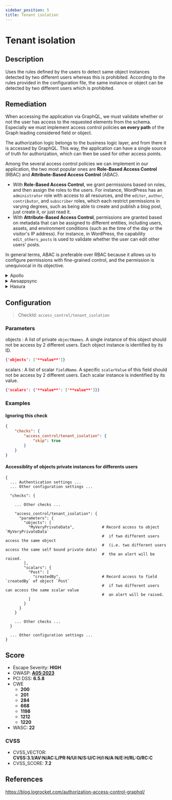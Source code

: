 ```yaml
---
sidebar_position: 5
title: Tenant isolation
---
```


# Tenant isolation

## Description

Uses the rules defined by the users to detect same object instances detected by two different users whereas this is prohibited.
According to the rules provided in the configuration file, the same instance or object can be detected by two different users which is prohibited.

## Remediation

When accessing the application via GraphQL, we must validate whether or not the user has access to the requested elements from the schema.
Especially we must implement access control policies **on every path** of the Graph leading considered field or object.

The authorization logic belongs to the business logic layer, and from there it is accessed by GraphQL.
This way, the application can have a single source of truth for authorization, which can then be used for other access points.

Among the several access control policies we can implement in our application, the two most popular ones are **Role-Based Access Control** (RBAC) and **Attribute-Based Access Control** (ABAC).
  - With **Role-Based Access Control**, we grant permissions based on roles, and then assign the roles to the users. For instance, WordPress has an `administrator` role with access to all resources, and the `editor`, `author`, `contributor`, and `subscriber` roles, which each restrict permissions in varying degrees, such as being able to create and publish a blog post, just create it, or just read it.
  - With **Attribute-Based Access Control**, permissions are granted based on metadata that can be assigned to different entities, including users, assets, and environment conditions (such as the time of the day or the visitor's IP address). For instance, in WordPress, the capability `edit_others_posts` is used to validate whether the user can edit other users' posts.

In general terms, ABAC is preferable over RBAC because it allows us to configure permissions with fine-grained control, and the permission is unequivocal in its objective.


<details>
    <summary>Apollo</summary>

See [Apollo's Access Control Documentation](https://www.apollographql.com/docs/apollo-server/security/authentication/#in-resolvers).
For large scale applications, you might want to use a specific package like [](https://github.com/maticzav/graphql-shield) for easy Access Control Management.


</details>

<details>
    <summary>Awsappsync</summary>

Appsync provides several methods for protecting critical information.
- For implementing fine-grained access control, see https://docs.aws.amazon.com/appsync/latest/devguide/security-authz.html#fine-grained-access-control


</details>

<details>
    <summary>Hasura</summary>

See Hasura's detailed documentation for Authorization Management [](https://hasura.io/docs/latest/graphql/core/auth/authorization/permission-rules/)


</details>

## Configuration

> CheckId: `access_control/tenant_isolation`

### Parameters


objects : A list of private `objectNames`. A single instance of this object should not be access by 2 different users. Each object instance is identified by its ID.

```json
{'objects': ['**value**']}
```


scalars : A list of scalar `fieldName`. A specific `scalarValue` of this field should not be access by 2 different users. Each scalar instance is indentified by its value.

```json
{'scalars': {'**value**': ['**value**']}}
```




### Examples


#### Ignoring this check

```json
{
    "checks": {
        "access_control/tenant_isolation": {
            "skip": true
        }
    }
}
```


#### Accessiblity of objects private instances for differents users

```
{
  ... Authentication settings ...
  ... Other configuration settings ...

  "checks": {

    ... Other checks ...

    "access_control/tenant_isolation": {
      "parameters": {
        "objects": [
          "MyVeryPrivateData",            # Record access to object `MyVeryPrivateData`
                                          #  if two different users access the same object
                                          #  (i.e. two different users access the same self bound private data)
                                          #  the an alert will be raised.
        ],
        "scalars": {
          "Post": [
            "createdBy",                  # Record access to field `createdBy` of object `Post`
                                          #  if two different users can access the same scalar value
                                          #  an alert will be raised.
          ]
        }
      }
    }

    ... Other checks ...
  }

  ... Other configuration settings ...
}
```





## Score

- Escape Severity: **<span className="high-severity">HIGH</span>**
- OWASP: **[A05:2023](https://github.com/OWASP/API-Security/blob/master/editions/2023/en/0xa5-broken-function-level-authorization.md)**
- PCI DSS: **6.5.8**
- CWE
  - **200**
  - **201**
  - **284**
  - **668**
  - **1198**
  - **1212**
  - **1220**
- WASC: **22**



### CVSS

- CVSS_VECTOR: **CVSS:3.1/AV:N/AC:L/PR:N/UI:N/S:U/C:H/I:N/A:N/E:H/RL:O/RC:C**
- CVSS_SCORE: **7.2**

## References

https://blog.logrocket.com/authorization-access-control-graphql/
